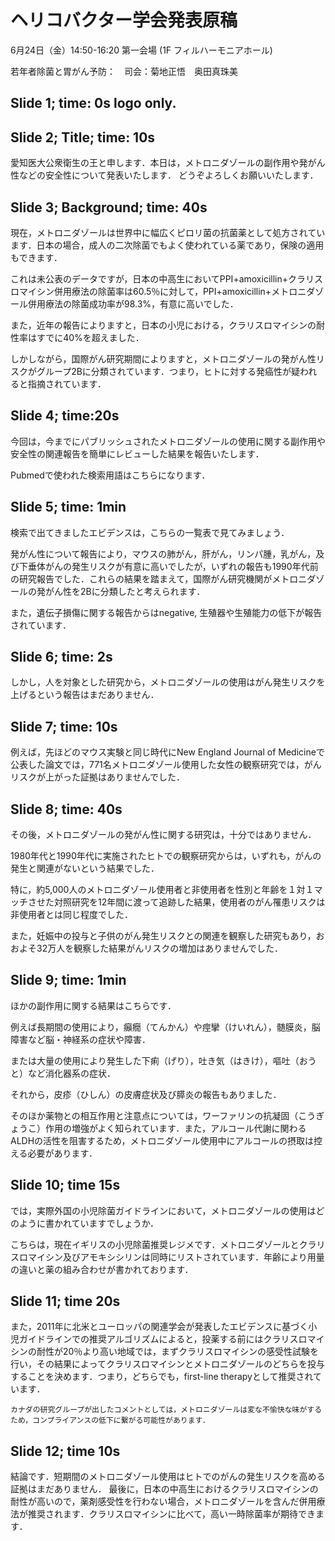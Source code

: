 # ヘリコバクター学会発表原稿

6月24日（金）14:50-16:20 第一会場 (1F フィルハーモニアホール)

若年者除菌と胃がん予防：　司会：菊地正悟　奥田真珠美


## Slide 1; time: 0s logo only.

## Slide 2; Title;  time: 10s

愛知医大公衆衛生の王と申します．本日は，メトロニダゾールの副作用や発がん性などの安全性について発表いたします．
どうぞよろしくお願いいたします．


## Slide 3; Background; time: 40s 

現在，メトロニダゾールは世界中に幅広くピロリ菌の抗菌薬として処方されています．日本の場合，成人の二次除菌でもよく使われている薬であり，保険の適用もできます．

これは未公表のデータですが，日本の中高生においてPPI+amoxicillin+クラリスロマイシン併用療法の除菌率は60.5％に対して，PPI+amoxicillin+メトロニダゾール併用療法の除菌成功率が98.3%，有意に高いでした．

また，近年の報告によりますと，日本の小児における，クラリスロマイシンの耐性率はすでに40%を超えました．

しかしながら，国際がん研究期間によりますと，メトロニダゾールの発がん性リスクがグループ2Bに分類されています．つまり，ヒトに対する発癌性が疑われると指摘されています．

## Slide 4; time:20s

今回は，今までにパブリッシュされたメトロニダゾールの使用に関する副作用や安全性の関連報告を簡単にレビューした結果を報告いたします．

Pubmedで使われた検索用語はこちらになります．


## Slide 5; time: 1min

検索で出てきましたエビデンスは，こちらの一覧表で見てみましょう．

発がん性について報告により，マウスの肺がん，肝がん，リンパ腫，乳がん，及び下垂体がんの発生リスクが有意に高いでしたが，いずれの報告も1990年代前の研究報告でした．これらの結果を踏まえて，国際がん研究機関がメトロニダゾールの発がん性を2Bに分類したと考えられます．

また，遺伝子損傷に関する報告からはnegative, 生殖器や生殖能力の低下が報告されています．

## Slide 6; time: 2s

しかし，人を対象とした研究から，メトロニダゾールの使用はがん発生リスクを上げるという報告はまだありません．


## Slide 7; time: 10s 
例えば，先ほどのマウス実験と同じ時代にNew England Journal of Medicineで公表した論文では，771名メトロニダゾール使用した女性の観察研究では，がんリスクが上がった証拠はありませんでした．

## Slide 8; time: 40s 
その後，メトロニダゾールの発がん性に関する研究は，十分ではありません．

1980年代と1990年代に実施されたヒトでの観察研究からは，いずれも，がんの発生と関連がないという結果でした．

特に，約5,000人のメトロニダゾール使用者と非使用者を性別と年齢を１対１マッチさせた対照研究を12年間に渡って追跡した結果，使用者のがん罹患リスクは非使用者とは同じ程度でした．

また，妊娠中の投与と子供のがん発生リスクとの関連を観察した研究もあり，おおよそ32万人を観察した結果がんリスクの増加はありませんでした．


## Slide 9; time: 1min 
ほかの副作用に関する結果はこちらです．

例えば長期間の使用により，癲癇（てんかん）や痙攣（けいれん），髄膜炎，脳障害など脳・神経系の症状や障害．

または大量の使用により発生した下痢（げり），吐き気（はきけ），嘔吐（おうと）など消化器系の症状．

それから，皮疹（ひしん）の皮膚症状及び膵炎の報告もありました．

そのほか薬物との相互作用と注意点については，ワーファリンの抗凝固（こうぎょうこ）作用の増強がよく知られています．また，アルコール代謝に関わるALDHの活性を阻害するため，メトロニダゾール使用中にアルコールの摂取は控える必要があります．


## Slide 10; time 15s 
では，実際外国の小児除菌ガイドラインにおいて，メトロニダゾールの使用はどのように書かれていますでしょうか．

こちらは，現在イギリスの小児除菌推奨レジメです．メトロニダゾールとクラリスロマイシン及びアモキシシリンは同時にリストされています．年齢により用量の違いと薬の組み合わせが書かれております．


## Slide 11; time 20s 
また，2011年に北米とユーロッパの関連学会が発表したエビデンスに基づく小児ガイドラインでの推奨アルゴリズムによると，投薬する前にはクラリスロマイシンの耐性が20％より高い地域では，まずクラリスロマイシンの感受性試験を行い，その結果によってクラリスロマイシンとメトロニダゾールのどちらを投与することを決めます．つまり，どちらでも，first-line therapyとして推奨されています．

`カナダの研究グループが出したコメントとしては，メトロニダゾールは変な不愉快な味がするため，コンプライアンスの低下に繋がる可能性があります．`

## Slide 12; time 10s 

結論です．短期間のメトロニダゾール使用はヒトでのがんの発生リスクを高める証拠はまだありません．
最後に，日本の中高生におけるクラリスロマイシンの耐性が高いので，薬剤感受性を行わない場合，メトロニダゾールを含んだ併用療法が推奨されます．クラリスロマイシンに比べて，高い一時除菌率が期待できます．
